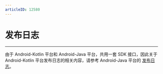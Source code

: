 ```yaml
---
articleID: 12580
---
```



# 发布日志

- - -

<Warning title="注意">

由于 Android-Kotlin 平台和 Android-Java 平台，共用一套 SDK 接口，因此关于 Android-Kotlin 平台发布日志的相关内容，请参考 Android-Java 平台的 [发布日志](https://doc-zh.zego.im/article/12583)。  

</Warning>


